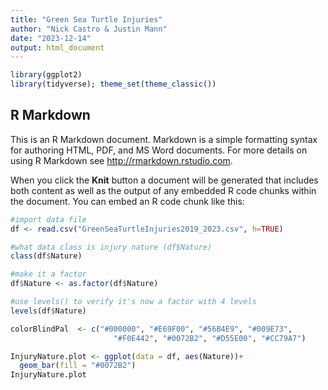 ```yaml
---
title: "Green Sea Turtle Injuries"
author: "Nick Castro & Justin Mann"
date: "2023-12-14"
output: html_document
---
```


```r
library(ggplot2)
library(tidyverse); theme_set(theme_classic())
```

## R Markdown

This is an R Markdown document. Markdown is a simple formatting syntax for authoring HTML, PDF, and MS Word documents. For more details on using R Markdown see <http://rmarkdown.rstudio.com>.

When you click the **Knit** button a document will be generated that includes both content as well as the output of any embedded R code chunks within the document. You can embed an R code chunk like this:

```r
#import data file
df <- read.csv("GreenSeaTurtleInjuries2019_2023.csv", h=TRUE)

#what data class is injury nature (df$Nature)
class(df$Nature)

#make it a factor
df$Nature <- as.factor(df$Nature)

#use levels() to verify it's now a factor with 4 levels
levels(df$Nature)
```

```r
colorBlindPal  <- c("#000000", "#E69F00", "#56B4E9", "#009E73", 
                       "#F0E442", "#0072B2", "#D55E00", "#CC79A7")
```

```r
InjuryNature.plot <- ggplot(data = df, aes(Nature))+
  geom_bar(fill = "#0072B2")
InjuryNature.plot
```

